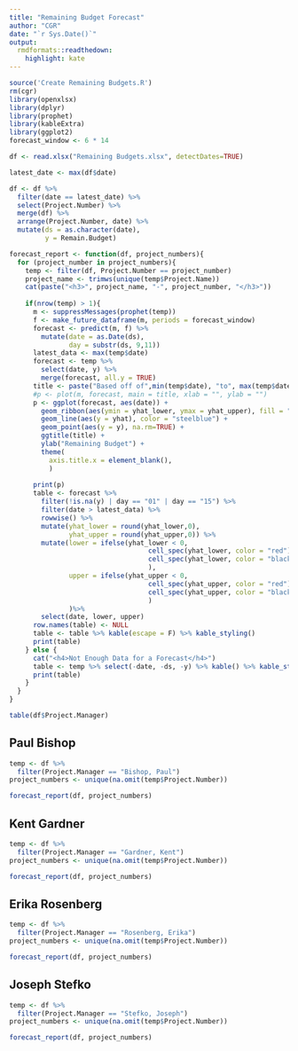 ```yaml
---
title: "Remaining Budget Forecast"
author: "CGR"
date: "`r Sys.Date()`"
output:
  rmdformats::readthedown:
    highlight: kate
---
```


```r
source('Create Remaining Budgets.R')
rm(cgr)
library(openxlsx)
library(dplyr)
library(prophet)
library(kableExtra)
library(ggplot2)
forecast_window <- 6 * 14
```


```r
df <- read.xlsx("Remaining Budgets.xlsx", detectDates=TRUE)

latest_date <- max(df$date)

df <- df %>%
  filter(date == latest_date) %>%
  select(Project.Number) %>%
  merge(df) %>%
  arrange(Project.Number, date) %>%
  mutate(ds = as.character(date), 
         y = Remain.Budget)
```



```r
forecast_report <- function(df, project_numbers){
  for (project_number in project_numbers){
    temp <- filter(df, Project.Number == project_number)
    project_name <- trimws(unique(temp$Project.Name))
    cat(paste("<h3>", project_name, "-", project_number, "</h3>"))
    
    if(nrow(temp) > 1){
      m <- suppressMessages(prophet(temp))
      f <- make_future_dataframe(m, periods = forecast_window)
      forecast <- predict(m, f) %>%
        mutate(date = as.Date(ds),
               day = substr(ds, 9,11))
      latest_data <- max(temp$date)
      forecast <- temp %>%
        select(date, y) %>%
        merge(forecast, all.y = TRUE)
      title <- paste("Based off of",min(temp$date), "to", max(temp$date),"data")
      #p <- plot(m, forecast, main = title, xlab = "", ylab = "") 
      p <- ggplot(forecast, aes(date)) +
        geom_ribbon(aes(ymin = yhat_lower, ymax = yhat_upper), fill = "skyblue1", alpha=0.5) +
        geom_line(aes(y = yhat), color = "steelblue") +
        geom_point(aes(y = y), na.rm=TRUE) + 
        ggtitle(title) +
        ylab("Remaining Budget") +
        theme(
          axis.title.x = element_blank(),
          )
      
      print(p)
      table <- forecast %>% 
        filter(!is.na(y) | day == "01" | day == "15") %>%
        filter(date > latest_data) %>%
        rowwise() %>%
        mutate(yhat_lower = round(yhat_lower,0),
               yhat_upper = round(yhat_upper,0)) %>%
        mutate(lower = ifelse(yhat_lower < 0,
                                   cell_spec(yhat_lower, color = "red"),
                                   cell_spec(yhat_lower, color = "black")
                                   ),
               upper = ifelse(yhat_upper < 0,
                                   cell_spec(yhat_upper, color = "red"),
                                   cell_spec(yhat_upper, color = "black")
                                   )
               )%>%
        select(date, lower, upper)
      row.names(table) <- NULL
      table <- table %>% kable(escape = F) %>% kable_styling()
      print(table)
    } else {
      cat("<h4>Not Enough Data for a Forecast</h4>")
      table <- temp %>% select(-date, -ds, -y) %>% kable() %>% kable_styling()
      print(table)
    }
  }
}
```


```r
table(df$Project.Manager)
```
## Paul Bishop

```r
temp <- df %>%
  filter(Project.Manager == "Bishop, Paul") 
project_numbers <- unique(na.omit(temp$Project.Number))
```

```r
forecast_report(df, project_numbers)
```

## Kent Gardner

```r
temp <- df %>%
  filter(Project.Manager == "Gardner, Kent") 
project_numbers <- unique(na.omit(temp$Project.Number))
```

```r
forecast_report(df, project_numbers)
```

## Erika Rosenberg

```r
temp <- df %>%
  filter(Project.Manager == "Rosenberg, Erika") 
project_numbers <- unique(na.omit(temp$Project.Number))
```

```r
forecast_report(df, project_numbers)
```

## Joseph Stefko

```r
temp <- df %>%
  filter(Project.Manager == "Stefko, Joseph") 
project_numbers <- unique(na.omit(temp$Project.Number))
```

```r
forecast_report(df, project_numbers)
```
